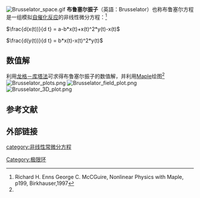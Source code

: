 [[File:Brusselator_space.gif|right]]
'''布鲁塞尔振子'''（英語：Brusselator）也称布鲁塞尔方程是一组模拟[[自催化反应|自催化反应]]的非线性微分方程：<ref name="#1">Richard H. Enns George C. McCGuire, Nonlinear Physics with Maple, p199, Birkhauser,1997</ref>

<math>\frac{d(x(t))}{d t} = a-b*x(t)+x(t)^2*y(t)-x(t)</math>

<math> \frac{d(y(t))}{d t} = b*x(t)-x(t)^2*y(t)</math>

==数值解==
利用[[龙格－库塔法|龙格－库塔法]]可求得布鲁塞尔振子的数值解，并利用[[Maple|Maple]]绘图<ref name="#1"/>
[[File:Brusselator_plots.png|thumb]]
[[File:Brusselator_field_plot.png|thumb]]
[[File:Brusselator_3D_plot.png|thumb]]

==参考文献==
<references/>
{{极限环}}
==外部链接==



[[category:非线性常微分方程|category:非线性常微分方程]]
[[Category:极限环|Category:极限环]]